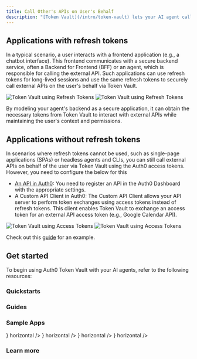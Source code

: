 ```yaml
---
title: Call Other's APIs on User's Behalf
description: "[Token Vault](/intro/token-vault) lets your AI agent call external APIs on the user's behalf. We provide SDKs for Python, JavaScript, and popular AI frameworks like LangChain, LlamaIndex, Genkit, and Vercel AI, making it easy and straightforward to get access tokens for your federated connections."
---
```


## Applications with refresh tokens

In a typical scenario, a user interacts with a frontend application (e.g., a chatbot interface). This frontend communicates with a secure backend service, often a Backend for Frontend (BFF) or an agent, which is responsible for calling the external API. Such applications can use refresh tokens for long-lived sessions and use the same refresh tokens to securely call external APIs on the user's behalf via Token Vault.

<Frame caption="Token Vault using Refresh Tokens">
  <img
    className="hidden dark:block"
    src="/img/intro/authentication_for_users_of_ai_applications_diagram_dark.png"
    alt="Token Vault using Refresh Tokens"
  />
  <img
    className="block dark:hidden"
    src="/img/intro/authentication_for_users_of_ai_applications_diagram_light.png"
    alt="Token Vault using Refresh Tokens"
  />
</Frame>

By modeling your agent's backend as a secure application, it can obtain the necessary tokens from Token Vault to interact with external APIs while maintaining the user's context and permissions.

## Applications without refresh tokens

In scenarios where refresh tokens cannot be used, such as single-page applications (SPAs) or headless agents and CLIs, you can still call external APIs on behalf of the user via Token Vault using the Auth0 access tokens. However, you need to configure the below for this

- [An API in Auth0](https://auth0.com/docs/get-started/auth0-overview/set-up-apis): You need to register an API in the Auth0 Dashboard with the appropriate settings.
- A Custom API Client in Auth0: The Custom API Client allows your API server to perform token exchanges using access tokens instead of refresh tokens. This client enables Token Vault to exchange an access token for an external API access token (e.g., Google Calendar API).

<Frame caption="Token Vault using Access Tokens">
  <img
    className="hidden dark:block"
    src="/img/intro/web_applications_with_spa_diagram_dark.png"
    alt="Token Vault using Access Tokens"
  />
  <img
    className="block dark:hidden"
    src="/img/intro/web_applications_with_spa_diagram_light.png"
    alt="Token Vault using Access Tokens"
  />
</Frame>

Check out this [guide](/get-started/call-others-apis-on-users-behalf#vercel-ai-%2B-react-spa) for an example.

## Get started

To begin using Auth0 Token Vault with your AI agents, refer to the following resources:

### Quickstarts

<Columns cols={2}>
  <Card
    title="Call Other's APIs on User's Behalf"
    href="/get-started/call-others-apis-on-users-behalf"
    icon="key"
    horizontal
  />
</Columns>

### Guides

<Columns cols={2}>
  <Card
    title="Check Google Calendar Availability"
    href="/how-tos/check-google-calendar-availability"
    icon="calendar"
    horizontal
  />
  <Card
    title="List GitHub Repositories"
    href="/how-tos/list-github-repositories"
    icon="github"
    horizontal
  />
  <Card
    title="List Slack Channels"
    href="/how-tos/list-slack-channels"
    icon="slack"
    horizontal
  />
  <Card
    title="Get Salesforce Opportunities"
    href="/how-tos/get-salesforce-opportunities"
    icon="salesforce"
    horizontal
  />
</Columns>

### Sample Apps

<Columns cols={2}>
  <Card
    title="Assistant0: Next.js + LangGraph"
    href="https://github.com/auth0-samples/auth0-assistant0/tree/main/ts-langchain"
    icon={
      <img
        src="https://mintlify-assets.b-cdn.net/auth0/langchain.svg"
        alt="LangChain"
      />
    }
    horizontal
  />
  <Card
    title="Assistant0: Next.js + Vercel AI SDK"
    href="https://github.com/auth0-samples/auth0-assistant0/tree/main/ts-vercel-ai"
    icon={
      <img
        src="https://mintlify-assets.b-cdn.net/auth0/vercel.svg"
        alt="Vercel AI"
      />
    }
    horizontal
  />
  <Card
    title="Assistant0: FastAPI + LangGraph"
    href="https://github.com/auth0-samples/auth0-assistant0/tree/main/py-langchain"
    icon={
      <img
        src="https://mintlify-assets.b-cdn.net/auth0/langchain.svg"
        alt="LangChain"
      />
    }
    horizontal
  />
  <Card
    title="Assistant0: Next.js + LlamaIndex"
    href="https://github.com/auth0-samples/auth0-assistant0/tree/main/ts-llamaindex"
    icon={
      <img
        src="https://mintlify-assets.b-cdn.net/auth0/llamadex.svg"
        alt="LlamaIndex"
      />
    }
    horizontal
  />
  <Card
    title="Auth0 AI SDK TypeScript samples"
    href="https://github.com/auth0-lab/auth0-ai-js/tree/main/examples/calling-apis"
    icon="github"
    horizontal
  />
  <Card
    title="Auth0 AI SDK Python samples"
    href="https://github.com/auth0-lab/auth0-ai-python/tree/main/examples/calling-apis"
    icon="github"
    horizontal
  />
</Columns>

### Learn more

<Columns cols={2}>
  <Card
    title="Configure Token Vault"
    href="https://auth0.com/docs/secure/tokens/token-vault/configure-token-vault"
    icon="gear"
    horizontal
  />
  <Card
    title="Refresh Token Exchange with Token Vault"
    href="https://auth0.com/docs/secure/tokens/token-vault/refresh-token-exchange-with-token-vault"
    icon="key"
    horizontal
  />
  <Card
    title="Access Token Exchange with Token Vault"
    href="https://auth0.com/docs/secure/tokens/token-vault/access-token-exchange-with-token-vault"
    icon="key"
    horizontal
  />
</Columns>
